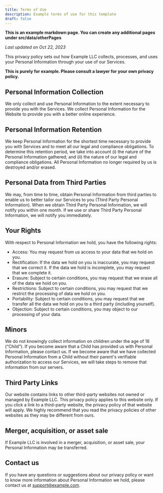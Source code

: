 ```yaml
---
title: Terms of Use
description: Example terms of use for this template
draft: false
---
```

**This is an example markdown page. You can create any additional pages under src/data/otherPages**

*Last updated on Oct 22, 2023*

This privacy policy sets out how Example LLC collects, processes, and uses your Personal Information through your use of our Services.

**This is purely for example. Please consult a lawyer for your own privacy policy.**

## Personal Information Collection

We only collect and use Personal Information to the extent necessary to provide you with the Services. We collect Personal Information for the Website to provide you with a better online experience.

## Personal Information Retention

We keep Personal Information for the shortest time necessary to provide you with Services and to meet all our legal and compliance obligations. To determine this retention period, we take into account (i) the nature of the Personal Information gathered; and (ii) the nature of our legal and compliance obligations. All Personal Information no longer required by us is destroyed and/or erased.

## Personal Data from Third Parties

We may, from time to time, obtain Personal Information from third parties to enable us to better tailor our Services to you (Third Party Personal Information). When we obtain Third Party Personal Information, we will notify you within one month. If we use or share Third Party Personal Information, we will notify you immediately.

## Your Rights

With respect to Personal Information we hold, you have the following rights:

* Access: You may request from us access to your data that we hold on you.
* Rectification: If the data we hold on you is inaccurate, you may request that we correct it. If the data we hold is incomplete, you may request that we complete it.
* Erasure: Subject to certain conditions, you may request that we erase all of the data we hold on you.
* Restrictions: Subject to certain conditions, you may request that we restrict the processing of data we hold on you.
* Portability: Subject to certain conditions, you may request that we transfer all the data we hold on you to a third party (including yourself).
* Objection: Subject to certain conditions, you may object to our processing of your data.

## Minors

We do not knowingly collect information on children under the age of 16 (“Child”). If you become aware that a Child has provided us with Personal Information, please contact us. If we become aware that we have collected Personal Information from a Child without their parent's verifiable authorization to access our Services, we will take steps to remove that information from our servers.

## Third Party Links

Our website contains links to other third-party websites not owned or managed by Example LLC. This privacy policy applies to this website only. If you click a link to a third-party website, the privacy policy of that website will apply. We highly recommend that you read the privacy policies of other websites as they may be different from ours.

## Merger, acquisition, or asset sale

If Example LLC is involved in a merger, acquisition, or asset sale, your Personal Information may be transferred.

## Contact us

If you have any questions or suggestions about our privacy policy or want to know more information about Personal Information we hold, please contact us at [support@example.com](mailto:support@example.com).
